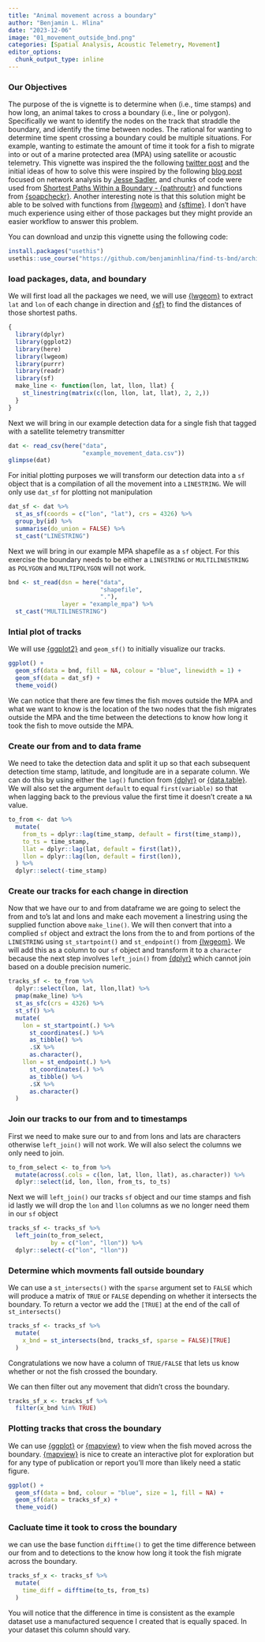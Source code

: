 ```yaml
---
title: "Animal movement across a boundary"
author: "Benjamin L. Hlina"
date: "2023-12-06"
image: "01_movement_outside_bnd.png"
categories: [Spatial Analysis, Acoustic Telemetry, Movement]
editor_options: 
  chunk_output_type: inline
---
```


### Our Objectives

The purpose of the is vignette is to determine when (i.e., time stamps) and how long, an animal takes to cross a boundary (i.e., line or polygon). Specifically we want to identify the nodes on the track that straddle the boundary, and identify the time between nodes. The rational for wanting to determine time spent crossing a boundary could be multiple situations. For example, wanting to estimate the amount of time it took for a fish to migrate into or out of a marine protected area (MPA) using satellite or acoustic telemetry. This vignette was inspired the the following [twitter post](https://twitter.com/spoonbill_hank/status/1731742735453880428) and the initial ideas of how to solve this were inspired by the following [blog post](https://www.jessesadler.com/post/network-analysis-with-r/) focused on network analysis by [Jesse Sadler](https://www.jessesadler.com/), and chunks of code were used from [Shortest Paths Within a Boundary - {pathroutr}](https://blog.benjaminhlina.com/posts/post-with-code/shortest-path-pathroutr/shortest_path_example_pathroutr.html) and functions from [{soapcheckr}](https://github.com/dill/soapcheckr). Another interesting note is that this solution might be able to be solved with functions from [{lwgeom}](https://r-spatial.github.io/lwgeom/) and [{sftime}](https://r-spatial.github.io/sftime/). I don't have much experience using either of those packages but they might provide an easier workflow to answer this problem. 


You can download and unzip this vignette using the following code:

```r
install.packages("usethis")
usethis::use_course("https://github.com/benjaminhlina/find-ts-bnd/archive/refs/heads/master.zip")
```


### load packages, data, and boundary 
We will first load all the packages we need, we will use [{lwgeom}](https://r-spatial.github.io/lwgeom/) to extract `lat` and `lon` of each change in direction and [{sf}](https://r-spatial.github.io/sf/) to find the distances of those shortest paths.
```r
{
  library(dplyr)
  library(ggplot2)
  library(here)
  library(lwgeom)
  library(purrr)
  library(readr)
  library(sf)
  make_line <- function(lon, lat, llon, llat) {
    st_linestring(matrix(c(lon, llon, lat, llat), 2, 2,))
  }
}
```

Next we will bring in our example detection data for a single fish that tagged with a satellite telemetry transmitter  
```r
dat <- read_csv(here("data", 
                     "example_movement_data.csv"))
glimpse(dat)
```

For initial plotting purposes we will transform our detection data into a `sf` object that is a compilation of all the movement into a `LINESTRING`. We will only use `dat_sf` for plotting not manipulation 

```r
dat_sf <- dat %>% 
  st_as_sf(coords = c("lon", "lat"), crs = 4326) %>% 
  group_by(id) %>% 
  summarise(do_union = FALSE) %>% 
  st_cast("LINESTRING")
```

Next we will bring in our example MPA shapefile as a `sf` object. For this exercise the boundary needs to be either a `LINESTRING` or `MULTILINESTRING` as `POLYGON` and `MULTIPOLYGON` will not work. 

```r
bnd <- st_read(dsn = here("data", 
                          "shapefile", 
                          "."), 
               layer = "example_mpa") %>% 
  st_cast("MULTILINESTRING")
```

### Intial plot of tracks 
We will use [{ggplot2}](https://ggplot2.tidyverse.org/reference/ggplot.html) and `geom_sf()` to initially visualize our tracks. 
```r
ggplot() + 
  geom_sf(data = bnd, fill = NA, colour = "blue", linewidth = 1) + 
  geom_sf(data = dat_sf) + 
  theme_void()
```

We can notice that there are few times the fish moves outside the MPA and what we want to know is the location of the two nodes that the fish migrates outside the MPA and the time between the detections to know how long it took the fish to move outside the MPA. 

### Create our from and to data frame     

We need to take the detection data and split it up so that each subsequent detection time stamp, latitude, and longitude are in a separate column. We can do this by using either the `lag()` function from [{dplyr}](https://dplyr.tidyverse.org/) or [{data.table}](https://rdatatable.gitlab.io/data.table/). We will also set the argument `default` to equal `first(variable)` so that when lagging back to the previous value the first time it doesn't create a `NA` value. 

```r
to_from <- dat %>% 
  mutate(
    from_ts = dplyr::lag(time_stamp, default = first(time_stamp)),
    to_ts = time_stamp,
    llat = dplyr::lag(lat, default = first(lat)),
    llon = dplyr::lag(lon, default = first(lon)),
  ) %>% 
  dplyr::select(-time_stamp)
```

### Create our tracks for each change in direction 
Now that we have our to and from dataframe we are going to select the from and to's lat and lons and make each movement a linestring using the supplied function above `make_line()`. We will then convert that into a complied `sf` object and extract the lons from the to and from portions of the `LINESTRING` using `st_startpoint()` and `st_endpoint()` from [{lwgeom}](https://r-spatial.github.io/lwgeom/). We will add this as a column to our `sf` object and transform it to a `character` because the next step involves `left_join()` from [{dplyr}](https://dplyr.tidyverse.org/) which cannot join based on a double precision numeric. 
```r
tracks_sf <- to_from %>%
  dplyr::select(lon, lat, llon,llat) %>% 
  pmap(make_line) %>%
  st_as_sfc(crs = 4326) %>%
  st_sf() %>% 
  mutate(
    lon = st_startpoint(.) %>%
      st_coordinates(.) %>%
      as_tibble() %>%
      .$X %>% 
      as.character(),
    llon = st_endpoint(.) %>%
      st_coordinates(.) %>%
      as_tibble() %>%
      .$X %>% 
      as.character()
  )
```

### Join our tracks to our from and to timestamps 
First we need to make sure our to and from lons and lats are characters otherwise `left_join()` will not work. We will also select the columns we only need to join.  
```r
to_from_select <- to_from %>% 
  mutate(across(.cols = c(lon, lat, llon, llat), as.character)) %>% 
  dplyr::select(id, lon, llon, from_ts, to_ts)
```

Next we will `left_join()` our tracks `sf` object and our time stamps and fish id
lastly we will drop the `lon` and `llon` columns as we no longer need them in our `sf` object 
```r
tracks_sf <- tracks_sf %>% 
  left_join(to_from_select,
            by = c("lon", "llon")) %>% 
  dplyr::select(-c("lon", "llon"))
```

### Determine which movments fall outside boundary 

We can use a `st_intersects()` with the `sparse` argument set to `FALSE` which will produce a matrix of `TRUE` or `FALSE` depending on whether it intersects the boundary. To return a vector we add the `[TRUE]` at the end of the call of `st_intersects()`  

```r
tracks_sf <- tracks_sf %>% 
  mutate(
    x_bnd = st_intersects(bnd, tracks_sf, sparse = FALSE)[TRUE]
  )
```

Congratulations we now have a column of `TRUE/FALSE` that lets us know whether or not the fish crossed the boundary. 

We can then filter out any movement that didn't cross the boundary. 
```r
tracks_sf_x <- tracks_sf %>% 
  filter(x_bnd %in% TRUE)
```

### Plotting tracks that cross the boundary 
We can use [{ggplot}](https://ggplot2.tidyverse.org/reference/ggplot.html) or [{mapview}](https://r-spatial.github.io/mapview/) to view when the fish moved across the boundary. [{mapview}](https://r-spatial.github.io/mapview/) is nice to create an interactive plot for exploration but for any type of publication or report you'll more than likely need a static figure. 

```r
ggplot() + 
  geom_sf(data = bnd, colour = "blue", size = 1, fill = NA) + 
  geom_sf(data = tracks_sf_x) +
  theme_void()
```

### Cacluate time it took to cross the boundary 

we can use the base function `difftime()` to get the time difference between our from and to detections to the know how long it took the fish migrate across the boundary. 
```r
tracks_sf_x <- tracks_sf %>% 
  mutate(
    time_diff = difftime(to_ts, from_ts)
  )
```

You will notice that the difference in time is consistent as the example dataset use a manufactured sequence I created that is equally spaced. In your dataset this column should vary. 